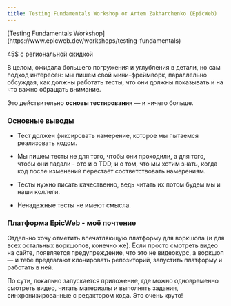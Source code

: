 ```yaml
---
title: Testing Fundamentals Workshop от Artem Zakharchenko (EpicWeb)
---
```


<Aside title='Info'>
[Testing Fundamentals Workshop](https://www.epicweb.dev/workshops/testing-fundamentals)

45$ с региональной скидкой 
</Aside>

В целом, ожидала большего погружения и углубления в детали, 
но сам подход интересен: мы пишем свой мини-фреймворк, параллельно обсуждая, 
как должны работать тесты, что они должны показывать и на что важно обращать внимание.

Это действительно **основы тестирования** — и ничего больше.

### Основные выводы

- Тест должен фиксировать намерение, которое мы пытаемся реализовать кодом.

- Мы пишем тесты не для того, чтобы они проходили, а для того, чтобы они падали - это и о TDD, 
и о том, что мы хотим знать, когда код после изменений перестаёт соответствовать намерениям.

- Тесты нужно писать качественно, ведь читать их потом будем мы и наши коллеги.

- Ненадежные тесты не имеют смысла.

### Платформа EpicWeb - моё почтение 
Отдельно хочу отметить впечатляющую платформу для воркшопа (и для всех остальных воркшопов, конечно же). 
Если просто смотреть видео на сайте, появляется предупреждение, 
что это не видеокурс, а воркшоп — и тебе предлагают клонировать репозиторий, 
запустить платформу и работать в ней. 

По сути, локально запускается приложение, где можно одновременно смотреть видео,
 читать материалы и выполнять задания, синхронизированные с редактором кода. Это очень круто!